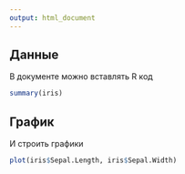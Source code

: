 ```yaml
---
output: html_document
---
```


## Данные
В документе можно вставлять R код

```r
summary(iris)
```

## График
И строить графики

```r
plot(iris$Sepal.Length, iris$Sepal.Width)
```